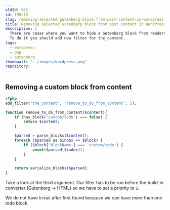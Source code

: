 ```yaml
---
oldId: 982
id: l99clX
slug: removing-selected-gutenberg-block-from-post-content-in-wordpress
title: Removing selected Gutenberg block from post content in WordPress
description: |
  There are cases where you want to hide a Gutenberg block from readers.
  To do it you should add new filter for the_content.
tags:
  - wordpress
  - php
  - gutenberg
thumbnail: "../images/wordpress.png"
repository:
---
```



## Removing a custom block from content

```php
<?php
add_filter('the_content', 'remove_to_do_from_content', 5);

function remove_to_do_from_content($content){
    if (has_block('custom/todo') === false) {
        return $content;
    }

    $parsed = parse_blocks($content);
    foreach ($parsed as $index => $block) {
        if ($block['blockName'] === 'custom/todo') {
            unset($parsed[$index]);
        }
    }

    return serialize_blocks($parsed);
}
```

<Note type="IMPORTANT">

Take a look at the third argument. Our filter has to be run before the build-in converter (Gutenberg -> HTML) so we have to set a priority to `5`.

</Note>

<Note type="IMPORTANT">

We do not have `break` after first found because we can have more than one todo block

</Note>
